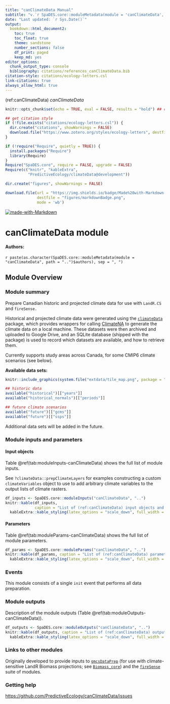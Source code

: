 ```yaml
---
title: "canClimateData Manual"
subtitle: "v.`r SpaDES.core::moduleMetadata(module = 'canClimateData', path = '..')$version`"
date: "Last updated: `r Sys.Date()`"
output:
  bookdown::html_document2:
    toc: true
    toc_float: true
    theme: sandstone
    number_sections: false
    df_print: paged
    keep_md: yes
editor_options:
  chunk_output_type: console
  bibliography: citations/references_canClimateData.bib
citation-style: citations/ecology-letters.csl
link-citations: true
always_allow_html: true
---
```


<!-- the following are text references used in captions for LaTeX compatibility -->
(ref:canClimateData) *canClimateData*

```r
knitr::opts_chunk$set(echo = TRUE, eval = FALSE, results = "hold") ## change to eval = TRUE if all chunks are to be evaluated

## get citation style
if (!file.exists("citations/ecology-letters.csl")) {
  dir.create("citations", showWarnings = FALSE)
  download.file("https://www.zotero.org/styles/ecology-letters", destfile = "citations/ecology-letters.csl")
}

if (!require("Require", quietly = TRUE)) {
  install.packages("Require")
  library(Require)
}
Require("SpaDES.core", require = FALSE, upgrade = FALSE)
Require(c("knitr", "kableExtra",
          "PredictiveEcology/climateData@development"))

dir.create("figures", showWarnings = FALSE)

download.file(url = "https://img.shields.io/badge/Made%20with-Markdown-1f425f.png",
              destfile = "figures/markdownBadge.png",
              mode = 'wb')
```

[![made-with-Markdown](figures/markdownBadge.png)](http://commonmark.org)

<!-- if knitting to pdf remember to add the pandoc_args: ["--extract-media", "."] option to yml in order to get the badge images -->

# canClimateData module

#### Authors:

`r paste(as.character(SpaDES.core::moduleMetadata(module = "canClimateData", path = "..")$authors), sep = ", ")`
<!-- ideally separate authors with new lines, '\n' not working -->

## Module Overview

### Module summary

Prepare Canadian historic and projected climate data for use with `LandR.CS` and `fireSense.`

Historical and projected climate data were generated using the [`climateData`](https://github.com/PredictiveEcology/climateData) package, which provides wrappers for calling [ClimateNA](https://climatena.ca) to generate the climate data on a local machine.
These datasets were then archived and uploaded to Google Drive, and an SQLite database (shipped with the package) is used to record which datasets are available, and how to retrieve them.

Currently supports study areas across Canada, for some CMIP6 climate scenarios (see below).

**Available data sets:**

```r
knitr::include_graphics(system.file("extdata/tile_map.png", package = "climateData"))
```

```r
## historic data
available("historical")[["years"]]
available("historical_normals")[["periods"]]

## future climate scenarios
available("future")[["gcms"]]
available("future")[["ssps"]]
```

Additional data sets will be added in the future.

### Module inputs and parameters

#### Input objects

Table \@ref(tab:moduleInputs-canClimateData) shows the full list of module inputs.

See `?climateData::prepClimateLayers` for examples constructing a custom `climateVariables` object to use to add arbitrary climate variables to the output lists of climate rasters.

```r
df_inputs <- SpaDES.core::moduleInputs("canClimateData", "..")
knitr::kable(df_inputs,
             caption = "List of (ref:canClimateData) input objects and their description.") |>
  kableExtra::kable_styling(latex_options = "scale_down", full_width = TRUE)
```

#### Parameters

Table \@ref(tab:moduleParams-canClimateData) shows the full list of module parameters.


```r
df_params <- SpaDES.core::moduleParams("canClimateData", "..")
knitr::kable(df_params, caption = "List of (ref:canClimateData) parameters and their description.") |>
  kableExtra::kable_styling(latex_options = "scale_down", full_width = TRUE)
```

### Events

This module consists of a single `init` event that performs all data preparation.

### Module outputs

Description of the module outputs (Table \@ref(tab:moduleOutputs-canClimateData)).

```r
df_outputs <- SpaDES.core::moduleOutputs("canClimateData", "..")
knitr::kable(df_outputs, caption = "List of (ref:canClimateData) outputs and their description.") %>%
  kableExtra::kable_styling(latex_options = "scale_down", full_width = TRUE)
```

### Links to other modules

Originally developed to provide inputs to [`gmcsDataPrep`](https://github.com/ianmseddy/gmcsDataPrep) (for use with climate-sensitive LandR Biomass projections; see [`Biomass_core`](https://github.com/PredictiveEcology/Biomass_core)) and the [`fireSense`](https://github.com/PredictiveEcology/fireSense) suite of modules.

### Getting help

<https://github.com/PredictiveEcology/canClimateData/issues>

